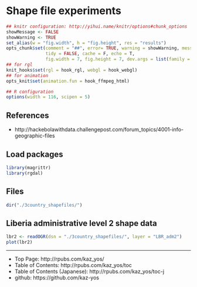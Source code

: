 Shape file experiments
==================
<!--
    ```
-->
```r
## knitr configuration: http://yihui.name/knitr/options#chunk_options
showMessage <- FALSE
showWarning <- TRUE
set_alias(w = "fig.width", h = "fig.height", res = "results")
opts_chunk$set(comment = "##", error= TRUE, warning = showWarning, message = showMessage,
               tidy = FALSE, cache = F, echo = T,
               fig.width = 7, fig.height = 7, dev.args = list(family = "sans"))
## for rgl
knit_hooks$set(rgl = hook_rgl, webgl = hook_webgl)
## for animation
opts_knit$set(animation.fun = hook_ffmpeg_html)

## R configuration
options(width = 116, scipen = 5)
```
<!--
    ``` ```
-->

References
--------------------
- http://hackebolawithdata.challengepost.com/forum_topics/4001-info-geographic-files


Load packages
--------------------
```r
library(magrittr)
library(rgdal)

```


Files
--------------------
```r
dir("./3country_shapefiles/")
```


Liberia administrative level 2 shape data
--------------------
```r
lbr2 <- readOGR(dsn = "./3country_shapefiles/", layer = "LBR_adm2")
plot(lbr2)

```


--------------------
- Top Page: http://rpubs.com/kaz_yos/
- Table of Contents: http://rpubs.com/kaz_yos/toc
- Table of Contents (Japanese): http://rpubs.com/kaz_yos/toc-j
- github: https://github.com/kaz-yos
